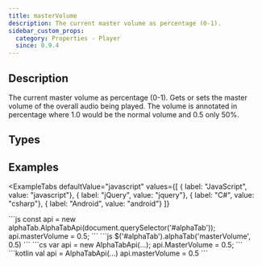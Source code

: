 ```yaml
---
title: masterVolume
description: The current master volume as percentage (0-1).
sidebar_custom_props:
  category: Properties - Player
  since: 0.9.4
---
```


<SinceBadge since="0.9.4" />


## Description
The current master volume as percentage (0-1). Gets or sets the master volume of the overall audio being played. The volume is annotated in percentage where 1.0 would be the normal volume and 0.5 only 50%.

<PropertyDescription />

## Types

<TypeTable>
    <TypeRow type="js" name="number" />
    <TypeRow type="net" name="double" />
    <TypeRow type="android" name="Double" />
</TypeTable>

## Examples


<ExampleTabs
    defaultValue="javascript"
    values={[
      { label: "JavaScript", value: "javascript"},
      { label: "jQuery", value: "jquery"},
      { label: "C#", value: "csharp"},
      { label: "Android", value: "android"}
    ]}
>
<ExampleTabItem value="javascript">
```js
const api = new alphaTab.AlphaTabApi(document.querySelector('#alphaTab'));
api.masterVolume = 0.5;
```
</ExampleTabItem>
<ExampleTabItem value="jquery">
```js
$('#alphaTab').alphaTab('masterVolume', 0.5)
```
</ExampleTabItem>
<ExampleTabItem value="csharp">
```cs
var api = new AlphaTabApi<MyControl>(...);
api.MasterVolume = 0.5;
```
</ExampleTabItem>
<ExampleTabItem value="android">
```kotlin
val api = AlphaTabApi<MyControl>(...)
api.masterVolume = 0.5
```
</ExampleTabItem>
</ExampleTabs>
